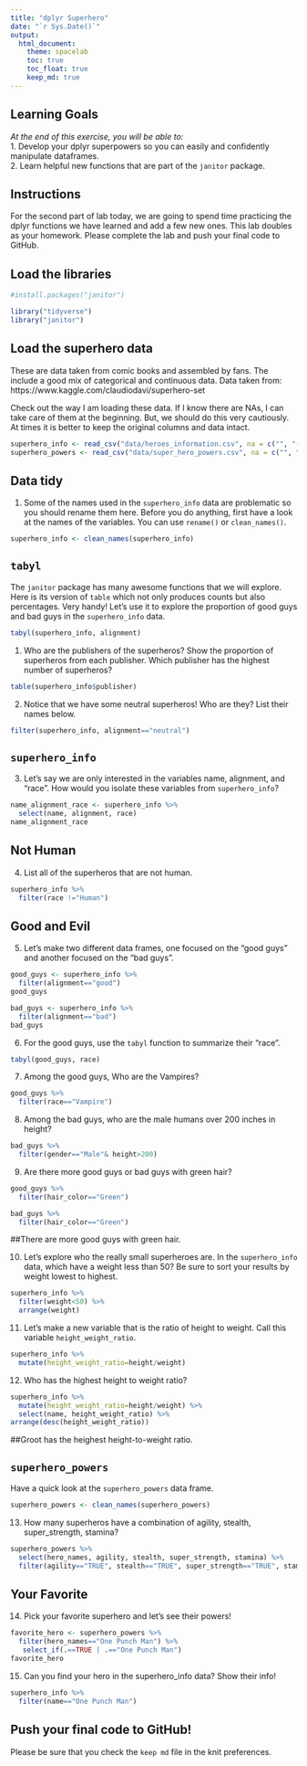 ```yaml
---
title: "dplyr Superhero"
date: "`r Sys.Date()`"
output:
  html_document: 
    theme: spacelab
    toc: true
    toc_float: true
    keep_md: true
---
```


## Learning Goals  
*At the end of this exercise, you will be able to:*    
1. Develop your dplyr superpowers so you can easily and confidently manipulate dataframes.  
2. Learn helpful new functions that are part of the `janitor` package.  

## Instructions
For the second part of lab today, we are going to spend time practicing the dplyr functions we have learned and add a few new ones. This lab doubles as your homework. Please complete the lab and push your final code to GitHub.  

## Load the libraries

```r
#install.packages("janitor")
```

```r
library("tidyverse")
library("janitor")
```

## Load the superhero data
These are data taken from comic books and assembled by fans. The include a good mix of categorical and continuous data.  Data taken from: https://www.kaggle.com/claudiodavi/superhero-set  

Check out the way I am loading these data. If I know there are NAs, I can take care of them at the beginning. But, we should do this very cautiously. At times it is better to keep the original columns and data intact.  
```r
superhero_info <- read_csv("data/heroes_information.csv", na = c("", "-99", "-"))
superhero_powers <- read_csv("data/super_hero_powers.csv", na = c("", "-99", "-"))
```

## Data tidy
1. Some of the names used in the `superhero_info` data are problematic so you should rename them here. Before you do anything, first have a look at the names of the variables. You can use `rename()` or `clean_names()`.

```r
superhero_info <- clean_names(superhero_info)
```


## `tabyl`
The `janitor` package has many awesome functions that we will explore. Here is its version of `table` which not only produces counts but also percentages. Very handy! Let's use it to explore the proportion of good guys and bad guys in the `superhero_info` data.  
```r
tabyl(superhero_info, alignment)
```

1. Who are the publishers of the superheros? Show the proportion of superheros from each publisher. Which publisher has the highest number of superheros?  

```r
table(superhero_info$publisher)
```

2. Notice that we have some neutral superheros! Who are they? List their names below.  

```r
filter(superhero_info, alignment=="neutral")
```

## `superhero_info`
3. Let's say we are only interested in the variables name, alignment, and "race". How would you isolate these variables from `superhero_info`?

```r
name_alignment_race <- superhero_info %>% 
  select(name, alignment, race)
name_alignment_race
```

## Not Human
4. List all of the superheros that are not human.

```r
superhero_info %>% 
  filter(race !="Human")
```

## Good and Evil
5. Let's make two different data frames, one focused on the "good guys" and another focused on the "bad guys".

```r
good_guys <- superhero_info %>% 
  filter(alignment=="good")
good_guys
```

```r
bad_guys <- superhero_info %>% 
  filter(alignment=="bad")
bad_guys
```

6. For the good guys, use the `tabyl` function to summarize their "race".

```r
tabyl(good_guys, race)
```

7. Among the good guys, Who are the Vampires?

```r
good_guys %>% 
  filter(race=="Vampire")
```

8. Among the bad guys, who are the male humans over 200 inches in height?

```r
bad_guys %>%
  filter(gender=="Male"& height>200)
```

9. Are there more good guys or bad guys with green hair?  

```r
good_guys %>% 
  filter(hair_color=="Green")
```

```r
bad_guys %>% 
  filter(hair_color=="Green")
```
##There are more good guys with green hair.

10. Let's explore who the really small superheroes are. In the `superhero_info` data, which have a weight less than 50? Be sure to sort your results by weight lowest to highest.  

```r
superhero_info %>% 
  filter(weight<50) %>%
  arrange(weight)
```

11. Let's make a new variable that is the ratio of height to weight. Call this variable `height_weight_ratio`.    

```r
superhero_info %>% 
  mutate(height_weight_ratio=height/weight)
```

12. Who has the highest height to weight ratio?  

```r
superhero_info %>% 
  mutate(height_weight_ratio=height/weight) %>% 
  select(name, height_weight_ratio) %>% 
arrange(desc(height_weight_ratio))
```
##Groot has the heighest height-to-weight ratio.

## `superhero_powers`
Have a quick look at the `superhero_powers` data frame.  

```r
superhero_powers <- clean_names(superhero_powers)
```
13. How many superheros have a combination of agility, stealth, super_strength, stamina?

```r
superhero_powers %>%
  select(hero_names, agility, stealth, super_strength, stamina) %>%
  filter(agility=="TRUE", stealth=="TRUE", super_strength=="TRUE", stamina=="TRUE")
```


## Your Favorite
14. Pick your favorite superhero and let's see their powers!  

```r
favorite_hero <- superhero_powers %>% 
  filter(hero_names=="One Punch Man") %>% 
   select_if(.==TRUE | .=="One Punch Man")
favorite_hero
```


15. Can you find your hero in the superhero_info data? Show their info!  

```r
superhero_info %>% 
  filter(name=="One Punch Man")
```

## Push your final code to GitHub!
Please be sure that you check the `keep md` file in the knit preferences.  